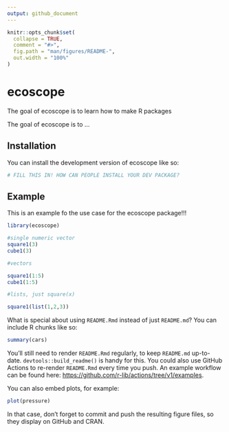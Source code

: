 ```yaml
---
output: github_document
---
```


<!-- README.md is generated from README.Rmd. Please edit that file -->

```r
knitr::opts_chunk$set(
  collapse = TRUE,
  comment = "#>",
  fig.path = "man/figures/README-",
  out.width = "100%"
)
```

# ecoscope

<!-- badges: start -->
<!-- badges: end -->

The goal of ecoscope is to learn how to make R packages

The goal of ecoscope is to ...

## Installation

You can install the development version of ecoscope like so:

``` r
# FILL THIS IN! HOW CAN PEOPLE INSTALL YOUR DEV PACKAGE?
```

## Example

This is an example fo the use case for the ecoscope package!!!

```r
library(ecoscope)

#single numeric vector
square1(3)
cube1(3)

#vectors

square1(1:5)
cube1(1:5)

#lists, just square(x)

square1(list(1,2,3))

```

What is special about using `README.Rmd` instead of just `README.md`? You can include R chunks like so:

```r
summary(cars)
```

You'll still need to render `README.Rmd` regularly, to keep `README.md` up-to-date. `devtools::build_readme()` is handy for this. You could also use GitHub Actions to re-render `README.Rmd` every time you push. An example workflow can be found here: <https://github.com/r-lib/actions/tree/v1/examples>.

You can also embed plots, for example:

```r
plot(pressure)
```

In that case, don't forget to commit and push the resulting figure files, so they display on GitHub and CRAN.

